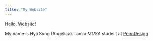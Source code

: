 ---
title: "My Website"
---

Hello, Website!

My name is Hyo Sung (Angelica). I am a _MUSA_ student at [PennDesign](https://www.design.upenn.edu/)
